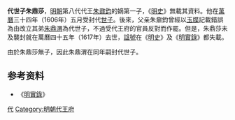 '''代世子朱鼎莎'''{{BD|？||1617年|catIdx=Z朱}}，[[明朝|明朝]]第八代代王[[朱鼐鈞_(代王)|朱鼐鈞]]的嫡第一子，《[[明史|明史]]》無載其資料。他在[[萬曆|萬曆]]三十四年（1606年）五月受封代[[世子|世子]]。後來，父亲朱鼐鈞曾經以[[玉牒|玉牒]]記載錯誤為由改立其弟[[朱鼎渭|朱鼎渭]]為代世子，不過受代王府的官員反對而作罷。但是，朱鼎莎未及襲封就在萬曆四十五年（1617年）去世，[[諡號|諡號]]在《[[明史|明史]]》及《[[明實錄|明實錄]]》都失載。

由於朱鼎莎無子，因此朱鼎渭在同年嗣封代世子。

==参考资料==
*《[[明實錄|明實錄]]》

[[Category:明朝世子|代]]
[[Category:明朝代王府|Category:明朝代王府]]
